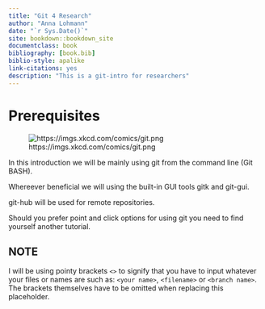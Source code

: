 ```yaml
--- 
title: "Git 4 Research"
author: "Anna Lohmann"
date: "`r Sys.Date()`"
site: bookdown::bookdown_site
documentclass: book
bibliography: [book.bib]
biblio-style: apalike
link-citations: yes
description: "This is a git-intro for researchers"
---
```




# Prerequisites

![https://imgs.xkcd.com/comics/git.png](img/xkcd_git.png) 

In this introduction we will be mainly using git from the command line (Git BASH).

Whereever beneficial we will using the built-in GUI tools gitk and git-gui.

git-hub will be used for remote repositories.

Should you prefer point and click options for using git you need to find yourself another tutorial.

## NOTE
I will be using pointy brackets `<>` to signify that you have to input whatever your files or names are such as: 
`<your name>`, `<filename>` or `<branch name>`. 
The brackets themselves have to be omitted when replacing this placeholder.  

